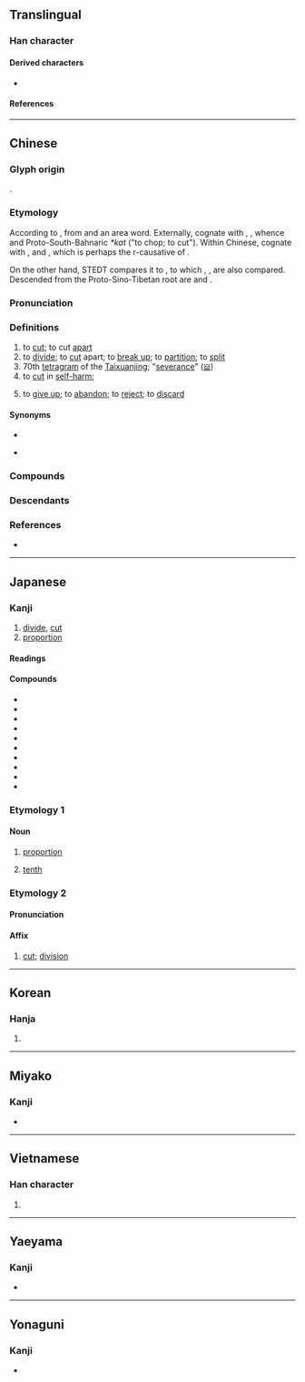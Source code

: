 {{character info}}
{{character info|0x2F822}}
==Translingual==

===Han character===
{{Han char|rn=18|rad=刀|as=10|sn=12|four=32600|canj=JRLN|ids=⿰害刂}}

====Derived characters====
* {{l|mul|[[𢵷]], [[𥢫]], [[𫗛]], [[𦺧]], [[𬕲]], [[𫦢]]}}

====References====
{{Han ref|kx=0142.320|dkj=02112|dj=0323.040|hdz=10351.070|uh=5272}}

----

==Chinese==
{{zh-forms}}

===Glyph origin===
{{Han etym}}
{{Han compound|害|刀|alt2=刂|c1=p|c2=s|ls=psc}}.

===Etymology===
According to {{zh-ref|Schuessler (2007)}}, from {{der|zh|sit}} and an area word. Externally, cognate with {{cog|bo|འགས་པ||to split; to break; to burst apart}}, {{cog|mkh-pro|*kat|*kat ~ *kaat|to cut}}, whence {{cog|km|កាត់||to cut}} and Proto-South-Bahnaric ''*kat'' ("to chop; to cut"). Within Chinese, cognate with {{och-l|害|to harm; to injure}}, and {{och-l|犗|to castrate}}, which is perhaps the r-causative of {{och-l|割}}.

On the other hand, STEDT compares it to {{inh|zh|sit-pro|*d-ra-t||cut; slash}}, to which {{och-l|害|to harm; to injure}}, {{och-l|犗|to castrate}}, {{och-l|剌|to cut; perverse}} are also compared. Descended from the Proto-Sino-Tibetan root are {{cog|bo|དྲ་བ||to cut}} and {{cog|my|ရှန||wounded}}.

===Pronunciation===
{{zh-pron
|m=gē
|m-s=
|dg=гуә1/гә1
|c=got3
|c-t=
|g=
|h=pfs=kot
|j=guah4
|mb=gŏ̤
|md=gák
|mn=koah/kat
|mn_note=koah - vernacular; kat - literary
|mn-t=guah4
|w=4keq
|x=
|mc=y
|oc=y
|cat=v,n
}}

===Definitions===
{{zh-hanzi}}

# to [[cut]]; to cut [[apart]]
# to [[divide]]; to [[cut]] apart; to [[break up]]; to [[partition]]; to [[split]]
# 70th [[tetragram]] of the [[Taixuanjing]]; "[[severance]]" ([[𝍋]])
# to [[cut]] in [[self-harm]]; {{zh-short|割腕|nocap=y}} {{zh-cat|Suicide}}
# {{lb|zh|literary|or in compounds}} to [[give up]]; to [[abandon]]; to [[reject]]; to [[discard]]

====Synonyms====
* {{s|to divide}}
{{zh-syn-saurus|分割}}
* {{s|to give up}}
{{zh-syn-saurus|拋棄}}

===Compounds===
{{zh-der|分割|收割|切割|割斷|割捨|割裂|宰割|閹割|交割|割據|割接|割禮|割草|割讓|不可分割|任人宰割|餘割|分割區|切割機|割價|割傷|割包|割包皮|割取|割和青|割地|割棄|割捆機|割曬機|割漆|割炬|割愛|割禾|割禾青|割線|割股療親|割膠|割脈|割草機|割袍斷義|割除|割頸|割雞焉用牛刀|雙曲餘割|封建割據|心如刀割|忍痛割愛|收割機|收割者|正割|氣割|氧割|聯合收割機|臠割|自割|鉛刀一割|難割難捨|黃金分割|割臂之盟|割掉|割肚牽腸|割接法|割蜜|割切|割尾巴|割席|割治|割股|割喉}}

===Descendants===
{{CJKV||かち|j2=かつ|할}}

===References===
* {{R:twedu|A00366}}

{{zh-cat|Elementary}}

----

==Japanese==

===Kanji===
{{ja-kanji|grade=6|rs=刀10}}

# [[divide]], [[cut]]
# [[proportion]]

====Readings====
{{ja-readings
|goon=かち<かち
|kanon=かつ<かつ
|kun=さ-く, わ-る, わ-れる, わり-
}}

====Compounds====
{{der-top|Compounds}}
* {{ja-r|割%愛|かつ%あい}}
* {{ja-r|割%拠|かっ%きょ}}
* {{ja-r|割%譲|かつ%じょう}}
* {{ja-r|割%腹|かっ%ぷく}}
* {{ja-r|割%烹|かっ%ぽう}}
* {{ja-r|時%間%割|じ%かん%わり}}
* {{ja-r|割%合|わり%あい}}
* {{ja-r|割%引|わり%びき}}
* {{ja-r|割り算|わりざん}}
* {{ja-r|割り箸|わりばし}}
{{der-bottom}}

===Etymology 1===
{{ja-kanjitab|わり|yomi=k}}

====Noun====
{{ja-noun|わり}}

# [[proportion]]
#: {{ja-usex|'''割'''に合わない|'''わり''' に あわない|unfit for the '''proportion'''}}
# [[tenth]]
#: {{ja-usex|二'''割'''|に '''わり'''|two-'''tenths'''}}

===Etymology 2===
{{ja-kanjitab|かつ|yomi=o}}

====Pronunciation====
{{ja-pron|かつ|y=o}}

====Affix====
{{ja-pos|affix|かつ}}

# [[cut]]; [[division]]

----

==Korean==

===Hanja===
{{ko-hanja/new|베다|벨|할}}

# {{rfdef|ko|sort=刀10}}

----

==Miyako==

===Kanji===
{{head|mvi|Han character}}

* {{ja-readings|kun=[[ばーㇲ゙]] ([[割ーㇲ゙]], bāz)}}

----

==Vietnamese==

===Han character===
{{vi-readings|reading=cát, cắt, xắt, cạt|rs=刀10}}

# {{rfdef|vi|sort=刀10}}

----

==Yaeyama==

===Kanji===
{{head|rys|Han character}}

* {{ja-readings|kun=[[ばるん]] ([[割るん]], barun)}}

----

==Yonaguni==

===Kanji===
{{head|yoi|Han character}}

* {{ja-readings|kun=[[ばるん]] ([[割るん]], barun)}}